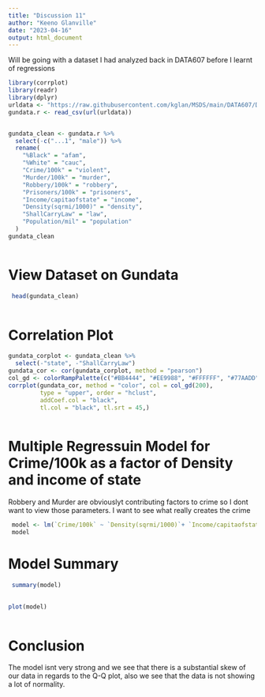 ---
title: "Discussion 11"
author: "Keeno Glanville"
date: "2023-04-16"
output: html_document
---



Will be going with a dataset I had analyzed back in DATA607 before I learnt of regressions

```{r setup, include=FALSE}
library(corrplot)
library(readr)
library(dplyr)
urldata <- "https://raw.githubusercontent.com/kglan/MSDS/main/DATA607/Data%20Transformation/GunViolence/guns.csv"
gundata.r <- read_csv(url(urldata))


gundata_clean <- gundata.r %>%
  select(-c("...1", "male")) %>%
  rename(
    "%Black" = "afam",
    "%White" = "cauc",
    "Crime/100k" = "violent",
    "Murder/100k" = "murder",
    "Robbery/100k" = "robbery",
    "Prisoners/100k" = "prisoners",
    "Income/capitaofstate" = "income",
    "Density(sqrmi/1000)" = "density",
    "ShallCarryLaw" = "law",
    "Population/mil" = "population"
  )
gundata_clean



```




# View Dataset on Gundata 
 
```{r}
 head(gundata_clean)
 
```





# Correlation Plot
```{r}
gundata_corplot <- gundata_clean %>%
  select(-"state", -"ShallCarryLaw")
gundata_cor <- cor(gundata_corplot, method = "pearson")
col_gd <- colorRampPalette(c("#BB4444", "#EE9988", "#FFFFFF", "#77AADD", "#4477AA"))
corrplot(gundata_cor, method = "color", col = col_gd(200),
         type = "upper", order = "hclust",
         addCoef.col = "black",
         tl.col = "black", tl.srt = 45,)
 
```


# Multiple Regressuin Model for Crime/100k as a factor of Density and income of state
Robbery and Murder are obviouslyt contributing factors to crime so I dont want to view those parameters. I want to see what really creates the crime

```{r}
 model <- lm(`Crime/100k` ~ `Density(sqrmi/1000)`+ `Income/capitaofstate`, data= gundata_corplot)
 model
```


# Model Summary
 
```{r}
 summary(model)
 
```



 
```{r}
plot(model)
 
```


# Conclusion
The model isnt very strong and we see that there is a substantial skew of our data in regards to the Q-Q plot, also we see that the data is not showing a lot of normality.













